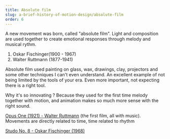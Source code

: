 ```yaml
---
title: Absolute film
slug: a-brief-history-of-motion-design/absolute-film
order: 6
---
```


<SlideTemplate title="Absolute film">

A new movement was born, called "absolute film". Light and composition are used together to create emotional responses through melody and musical rythm.

1. Oskar Fischinger(1900 - 1967)
2. Walter Ruttmann (1877-1941)

Absolute film used painting on glass, wax, drawings, clay, projectors and some other techniques I can't even understand. An excellent example of not being limited by the tools of your era. Even more important, not expecting there is a right tool.

Why it's so innovating ? Because they used for the first time melody together with motion, and animation makes so much more sense with the right sound.

[Opus One (1921) - Walter Ruttmann](https://vimeo.com/42624760) (the first film, all with music). Movements are directly related to time, time related to rhythm

[Studo No. 8 - Oskar Fischinger (1968)](https://vimeo.com/342597616) 

</SlideTemplate>
